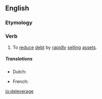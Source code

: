 ==English==

===Etymology===
{{prefix|en|de|leverage}}

===Verb===
{{en-verb|deleverag}}

# {{lb|en|finance}} To [[reduce]] [[debt]] by [[rapidly]] [[sell]]ing [[assets]].

=====Translations=====
{{trans-top|to reduce debt in by rapidly selling assets}}
* Dutch: {{t|nl|schuld aanzuiveren}}
{{trans-mid}}
* French: {{t+|fr|désendetter}}
{{trans-bottom}}

[[io:deleverage]]